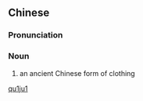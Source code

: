 ==Chinese==
{{zh-forms}}

===Pronunciation===
{{zh-pron
|m=qūjū
|cat=n
}}

===Noun===
{{zh-noun}}

# {{lb|zh|archaic}} an ancient Chinese form of clothing

[[Category:Mandarin archaic terms|qu1ju1]]